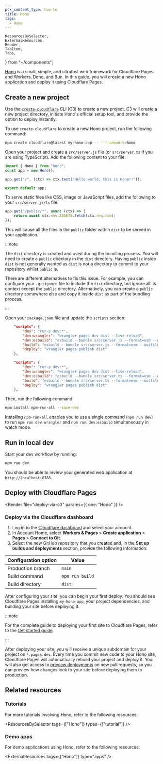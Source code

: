 ```yaml
---
pcx_content_type: how-to
title: Hono
tags:
  - Hono
---
```


	ResourcesBySelector,
	ExternalResources,
	Render,
	TabItem,
	Tabs,
} from "~/components";

[Hono](https://honojs.dev/) is a small, simple, and ultrafast web framework for Cloudflare Pages and Workers, Deno, and Bun. In this guide, you will create a new Hono application and deploy it using Cloudflare Pages.

## Create a new project

Use the [`create-cloudflare`](https://www.npmjs.com/package/create-cloudflare) CLI (C3) to create a new project. C3 will create a new project directory, initiate Hono's official setup tool, and provide the option to deploy instantly.

To use `create-cloudflare` to create a new Hono project, run the following command:

```sh
npm create cloudflare@latest my-hono-app -- --framework=hono
```

Open your project and create a `src/server.js` file (or `src/server.ts` if you are using TypeScript). Add the following content to your file:

```javascript
import { Hono } from "hono";
const app = new Hono();

app.get("/", (ctx) => ctx.text("Hello world, this is Hono!!"));

export default app;
```

To serve static files like CSS, image or JavaScript files, add the following to your `src/server.js/ts` file:

```javascript
app.get("/public/*", async (ctx) => {
	return await ctx.env.ASSETS.fetch(ctx.req.raw);
});
```

This will cause all the files in the `public` folder within `dist` to be served in your application.

:::note

The `dist` directory is created and used during the bundling process. You will need to create a `public` directory in the `dist` directory. Having `public` inside `dist` is not generally wanted as `dist` is not a directory to commit to your repository whilst `public` is.

There are different alternatives to fix this issue. For example, you can configure your `.gitignore` file to include the `dist` directory, but ignore all its context except the `public` directory. Alternatively, you can create a `public` directory somewhere else and copy it inside `dist` as part of the bundling process.

:::

Open your `package.json` file and update the `scripts` section:

<Tabs> <TabItem label="JavaScript" icon="seti:javascript">

```json
    "scripts": {
        "dev": "run-p dev:*",
        "dev:wrangler": "wrangler pages dev dist --live-reload",
        "dev:esbuild": "esbuild --bundle src/server.js --format=esm --watch --outfile=dist/_worker.js",
        "build": "esbuild --bundle src/server.js --format=esm --outfile=dist/_worker.js",
        "deploy": "wrangler pages publish dist"
    },
```

</TabItem> <TabItem label="TypeScript" icon="seti:typescript">

```json
    "scripts": {
        "dev": "run-p dev:*",
        "dev:wrangler": "wrangler pages dev dist --live-reload",
        "dev:esbuild": "esbuild --bundle src/server.ts --format=esm --watch --outfile=dist/_worker.js",
        "build": "esbuild --bundle src/server.ts --format=esm --outfile=dist/_worker.js",
        "deploy": "wrangler pages publish dist"
    },
```

</TabItem> </Tabs>

Then, run the following command.

```sh
npm install npm-run-all --save-dev
```

Installing `npm-run-all` enables you to use a single command (`npm run dev`) to run `npm run dev:wrangler` and `npm run dev:esbuild` simultaneously in watch mode.

## Run in local dev

Start your dev workflow by running:

```sh
npm run dev
```

You should be able to review your generated web application at `http://localhost:8788`.

<Render file="tutorials-before-you-start" />

<Render file="framework-guides/create-github-repository" />

## Deploy with Cloudflare Pages

<Render file="deploy-via-c3" params={{ one: "Hono" }} />

### Deploy via the Cloudflare dashboard

1. Log in to the [Cloudflare dashboard](https://dash.cloudflare.com/) and select your account.
2. In Account Home, select **Workers & Pages** > **Create application** > **Pages** > **Connect to Git**.
3. Select the new GitHub repository that you created and, in the **Set up builds and deployments** section, provide the following information:

<div>

| Configuration option | Value           |
| -------------------- | --------------- |
| Production branch    | `main`          |
| Build command        | `npm run build` |
| Build directory      | `dist`          |

</div>

After configuring your site, you can begin your first deploy. You should see Cloudflare Pages installing `my-hono-app`, your project dependencies, and building your site before deploying it.

:::note

For the complete guide to deploying your first site to Cloudflare Pages, refer to the [Get started guide](/pages/get-started/).

:::

After deploying your site, you will receive a unique subdomain for your project on `*.pages.dev`.
Every time you commit new code to your Hono site, Cloudflare Pages will automatically rebuild your project and deploy it. You will also get access to [preview deployments](/pages/configuration/preview-deployments/) on new pull requests, so you can preview how changes look to your site before deploying them to production.

## Related resources

### Tutorials

For more tutorials involving Hono, refer to the following resources:

<ResourcesBySelector tags={["Hono"]} types={["tutorial"]} />

### Demo apps

For demo applications using Hono, refer to the following resources:

<ExternalResources tags={["Hono"]} type="apps" />
